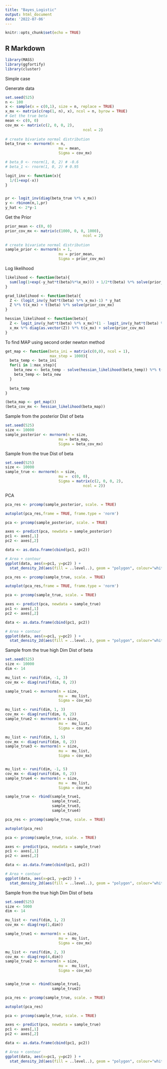 ```yaml
---
title: "Bayes_Logistic"
output: html_document
date: '2022-07-06'
---
```


```r
knitr::opts_chunk$set(echo = TRUE)
```

## R Markdown

```r
library(MASS)
library(ggfortify)
library(cluster)
```
Simple case

Generate data
```r
set.seed(525)
n <- 100
x <- sample(x = c(0,1), size = n, replace = TRUE)
x_mx <- matrix(c(rep(1, n), x), ncol = n, byrow = TRUE)
# Get the true beta
mean <- c(0, 0)                                   
cov_mx <- matrix(c(2, 0, 0, 2),
                                   ncol = 2)
  
# create bivariate normal distribution
beta_true <- mvrnorm(n = n,
                        mu = mean, 
                        Sigma = cov_mx)

# beta_0 <- rnorm(1, 0, 2) # -0.6
# beta_1 <- rnorm(1, 0, 2) # 0.95

logit_inv <- function(x){
  1/(1+exp(-x))
}


pr <- logit_inv(diag(beta_true %*% x_mx))
y <- rbinom(n,1,pr)
y_hat <- 2*y-1

```

Get the Prior
```r
prior_mean <- c(0, 0)                                   
prior_cov_mx <- matrix(c(1000, 0, 0, 1000),
                                   ncol = 2)
  
# create bivariate normal distribution
sample_prior <- mvrnorm(n = 1,
                        mu = prior_mean, 
                        Sigma = prior_cov_mx)

```

Log likelihood
```r
likelihood <- function(beta){
  sum(log(1+exp(-y_hat*t(beta)%*%x_mx))) + 1/2*t(beta) %*% solve(prior_cov_mx) %*% beta
}

grad_likelihood <- function(beta){
  Z <- (logit_inv(y_hat*t(beta) %*% x_mx)-1) * y_hat 
  Z %*% t(x_mx) + t(beta) %*% solve(prior_cov_mx) 
}

hessian_likelihood <- function(beta){
  Z <- logit_inv(y_hat*t(beta) %*% x_mx)*(1 - logit_inv(y_hat*t(beta) %*% x_mx))
  x_mx %*% diag(as.vector(Z)) %*% t(x_mx) + solve(prior_cov_mx) 
}
```

To find MAP using second order newton method
```r
get_map <- function(beta_ini = matrix(c(0,0), ncol = 1),
                    max_step = 1000){
  beta_temp <- beta_ini
  for(i in 1:max_step){
    beta_new <- beta_temp - solve(hessian_likelihood(beta_temp)) %*% t(grad_likelihood(beta_temp))
    beta_temp <- beta_new
  }
  
  beta_temp
}
```

```r
(beta_map <- get_map())
(beta_cov_mx <- hessian_likelihood(beta_map))
```
Sample from the posterior Dist of beta
```r
set.seed(525)
size <- 10000
sample_posterior <- mvrnorm(n = size,
                        mu = beta_map, 
                        Sigma = beta_cov_mx)

```
Sample from the true Dist of beta
```r
set.seed(525)
size <- 10000
sample_true <- mvrnorm(n = size,
                        mu =  c(0, 0), 
                        Sigma = matrix(c(2, 0, 0, 2),
                                   ncol = 2))
```


PCA
```r
pca_res <- prcomp(sample_posterior, scale. = TRUE)

autoplot(pca_res,frame = TRUE, frame.type = 'norm')
```
```r
pca <- prcomp(sample_posterior, scale. = TRUE)

axes <- predict(pca, newdata = sample_posterior)
pc1 <- axes[,1]
pc2 <- axes[,2]

data <- as.data.frame(cbind(pc1, pc2))

# Area + contour
ggplot(data, aes(x=pc1, y=pc2) ) +
  stat_density_2d(aes(fill = ..level..), geom = "polygon", colour="white")

```

```r
pca_res <- prcomp(sample_true, scale. = TRUE)

autoplot(pca_res,frame = TRUE, frame.type = 'norm')
```
```r
pca <- prcomp(sample_true, scale. = TRUE)

axes <- predict(pca, newdata = sample_true)
pc1 <- axes[,1]
pc2 <- axes[,2]

data <- as.data.frame(cbind(pc1, pc2))

# Area + contour
ggplot(data, aes(x=pc1, y=pc2) ) +
  stat_density_2d(aes(fill = ..level..), geom = "polygon", colour="white")

```

Sample from the true high Dim Dist of beta
```r
set.seed(525)
size <- 10000
dim <- 14

mu_list <- runif(dim, -1, 3)
cov_mx <- diag(runif(dim, 0, 2))

sample_true1 <- mvrnorm(n = size,
                        mu =  mu_list, 
                        Sigma = cov_mx)

mu_list <- runif(dim, 1, 3)
cov_mx <- diag(runif(dim, 0, 2))
sample_true2 <- mvrnorm(n = size,
                        mu =  mu_list, 
                        Sigma = cov_mx)

mu_list <- runif(dim, 1, 5)
cov_mx <- diag(runif(dim, 0, 2))
sample_true3 <- mvrnorm(n = size,
                        mu =  mu_list, 
                        Sigma = cov_mx)


mu_list <- runif(dim, -1, 5)
cov_mx <- diag(runif(dim, 0, 2))
sample_true4 <- mvrnorm(n = size,
                        mu =  mu_list, 
                        Sigma = cov_mx)

sample_true <- rbind(sample_true1,
                     sample_true2,
                     sample_true3,
                     sample_true4)
```

```r
pca_res <- prcomp(sample_true, scale. = TRUE)

autoplot(pca_res)
```


```r
pca <- prcomp(sample_true, scale. = TRUE)

axes <- predict(pca, newdata = sample_true)
pc1 <- axes[,1]
pc2 <- axes[,2]

data <- as.data.frame(cbind(pc1, pc2))

# Area + contour
ggplot(data, aes(x=pc1, y=pc2) ) +
  stat_density_2d(aes(fill = ..level..), geom = "polygon", colour="white")

```

Sample from the true high Dim Dist of beta
```r
set.seed(525)
size <- 5000
dim <- 14

mu_list <- runif(dim, 1, 2)
cov_mx <- diag(rep(1,dim))

sample_true1 <- mvrnorm(n = size,
                        mu =  mu_list, 
                        Sigma = cov_mx)

mu_list <- runif(dim, 2, 3)
cov_mx <- diag(rep(4,dim))
sample_true2 <- mvrnorm(n = size,
                        mu =  mu_list, 
                        Sigma = cov_mx)


sample_true <- rbind(sample_true1,
                     sample_true2)
```

```r
pca_res <- prcomp(sample_true, scale. = TRUE)

autoplot(pca_res)
```


```r
pca <- prcomp(sample_true, scale. = TRUE)

axes <- predict(pca, newdata = sample_true)
pc1 <- axes[,1]
pc2 <- axes[,2]

data <- as.data.frame(cbind(pc1, pc2))

# Area + contour
ggplot(data, aes(x=pc1, y=pc2) ) +
  stat_density_2d(aes(fill = ..level..), geom = "polygon", colour="white")

```
























































